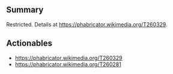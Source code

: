 {{irdoc|status=final}}
== Summary ==
Restricted. Details at https://phabricator.wikimedia.org/T260329.

== Actionables ==
* https://phabricator.wikimedia.org/T260329
* https://phabricator.wikimedia.org/T260281